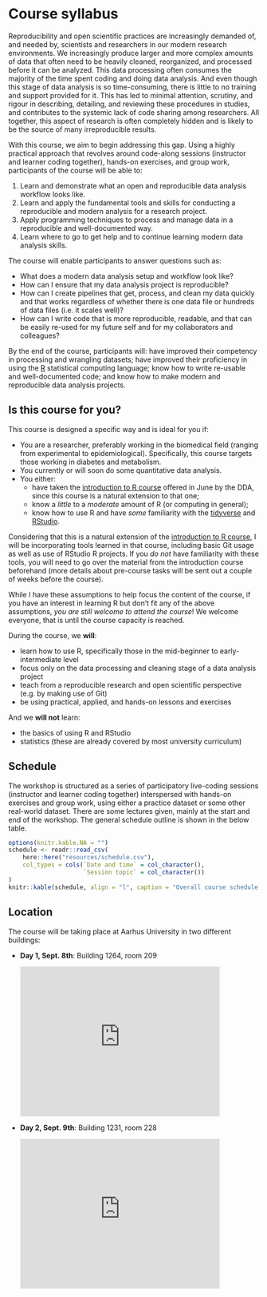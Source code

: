 # Course syllabus {#syllabus}

Reproducibility and open scientific practices are increasingly demanded of,
and needed by, scientists and researchers in our modern research environments.
We increasingly produce larger and more complex amounts of data
that often need to be heavily cleaned, reorganized, 
and processed before it can be analyzed.
This data processing often consumes the majority of the time spent coding
and doing data analysis.
And even though this stage of data analysis is so time-consuming,
there is little to no training and support provided for it.
This has led to minimal attention, scrutiny, and rigour in describing,
detailing, and reviewing these procedures in studies,
and contributes to the systemic lack of code sharing among researchers.
All together, this aspect of research is often completely hidden
and is likely to be the source of many irreproducible results.

With this course, we aim to begin addressing this gap.
Using a highly practical approach that revolves around code-along sessions
(instructor and learner coding together), hands-on exercises, and group work,
participants of the course will be able to:

1. Learn and demonstrate what an open and reproducible data analysis
workflow looks like.
1. Learn and apply the fundamental tools and skills for conducting a
reproducible and modern analysis for a research project.
1. Apply programming techniques to process and manage data in a reproducible
and well-documented way.
1. Learn where to go to get help and to continue learning modern data analysis
skills.

The course will enable participants to answer questions such as:

- What does a modern data analysis setup and workflow look like?
- How can I ensure that my data analysis project is reproducible?
- How can I create pipelines that get, process, and clean my data quickly
and that works regardless of whether there is one data file or hundreds of data files 
(i.e. it scales well)?
- How can I write code that is more reproducible, readable,
and that can be easily re-used for my future self 
and for my collaborators and colleagues?

By the end of the course, participants will: have improved their competency in
processing and wrangling datasets; have improved their proficiency in using the [R]
statistical computing language; know how to write re-usable and well-documented
code; and know how to make modern and reproducible data analysis projects. 

[R]: https://www.r-project.org/

## Is this course for you?

This course is designed a specific way and is ideal for you if:

- You are a researcher, preferably working in the biomedical field 
(ranging from experimental to epidemiological).
Specifically, this course targets those working in diabetes and metabolism.
- You currently or will soon do some quantitative data analysis.
- You either: 
    - have taken the [introduction to R course] offered in June by the DDA,
    since this course is a natural extension to that one;
    - know a *little* to a *moderate* amount of R (or computing in general); 
    - know how to use R and have *some* familiarity with the [tidyverse] and [RStudio].

[tidyverse]: https://www.tidyverse.org/
[RStudio]: https://rstudio.com/
[introduction to R course]: https://r-cubed.rostools.org/

Considering that this is a natural extension of the [introduction to R course],
I will be incorporating tools learned in that course, 
including basic Git usage as well as use of RStudio R projects.
If you *do not* have familiarity with these tools,
you will need to go over the material from the introduction course beforehand
(more details about pre-course tasks will be sent out a couple of weeks before the course).

While I have these assumptions to help focus the content of the course, if you
have an interest in learning R but don't fit any of the above assumptions, *you
are still welcome to attend the course*! 
We welcome everyone, that is until the course capacity is reached.

During the course, we **will**:

- learn how to use R, specifically those in the mid-beginner 
to early-intermediate level
- focus only on the data processing and cleaning stage of a data
analysis project
- teach from a reproducible research and open scientific
perspective (e.g. by making use of Git)
- be using practical, applied, and hands-on lessons and exercises

And we **will not** learn:

- the basics of using R and RStudio
- statistics (these are already covered by most university curriculum)

## Schedule

The workshop is structured as a series of participatory live-coding sessions
(instructor and learner coding together) interspersed with hands-on exercises
and group work, using either a practice dataset or some other real-world dataset.
There are some lectures given, mainly at the start and end of the workshop.
The general schedule outline is shown in the below table.

```r
options(knitr.kable.NA = "")
schedule <- readr::read_csv(
    here::here("resources/schedule.csv"),
    col_types = cols(`Date and time` = col_character(),
                     `Session topic` = col_character())
)
knitr::kable(schedule, align = "l", caption = "Overall course schedule for the 2 days.")
```

## Location

The course will be taking place at Aarhus University in two different buildings:

- **Day 1, Sept. 8th**: Building 1264, room 209

    <iframe src="https://www.google.com/maps/embed?pb=!1m18!1m12!1m3!1d2221.4776486410537!2d10.202873315946679!3d56.16613558066591!2m3!1f0!2f0!3f0!3m2!1i1024!2i768!4f13.1!3m3!1m2!1s0x464c3fbf0e58f8e3%3A0xb3a37fdd519e9028!2sBartholins%20All%C3%A9%201%2C%20Building%201264%2C%208000%20Aarhus!5e0!3m2!1sen!2sdk!4v1597080458787!5m2!1sen!2sdk" width="400" height="300" frameborder="0" style="border:0;" allowfullscreen="" aria-hidden="false" tabindex="0"></iframe>

- **Day 2, Sept. 9th**: Building 1231, room 228

    <iframe src="https://www.google.com/maps/embed?pb=!1m18!1m12!1m3!1d1320.887119945961!2d10.202654769824292!3d56.16646682802605!2m3!1f0!2f0!3f0!3m2!1i1024!2i768!4f13.1!3m3!1m2!1s0x464c3fbf68ccd12f%3A0x77cf8cc6f98baa58!2sWilhelm%20Meyers%20All%C3%A9%203%2C%20Building%201231%2C%208000%20Aarhus!5e0!3m2!1sen!2sdk!4v1597080711037!5m2!1sen!2sdk" width="400" height="300" frameborder="0" style="border:0;" allowfullscreen="" aria-hidden="false" tabindex="0"></iframe>
